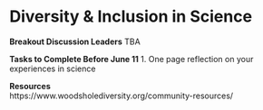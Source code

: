# Diversity & Inclusion in Science

__Breakout Discussion Leaders__
TBA

__Tasks to Complete Before June 11__
1. One page reflection on your experiences in science

__Resources__    
https://www.woodsholediversity.org/community-resources/
